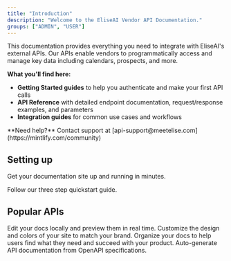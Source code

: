 ```yaml
---
title: "Introduction"
description: "Welcome to the EliseAI Vendor API Documentation."
groups: ["ADMIN", "USER"]
---
```


This documentation provides everything you need to integrate with EliseAI's external APIs. Our APIs enable vendors to programmatically access and manage key data including calendars, prospects, and more.

**What you'll find here:**

- **Getting Started guides** to help you authenticate and make your first API calls
- **API Reference** with detailed endpoint documentation, request/response examples, and parameters
- **Integration guides** for common use cases and workflows

<Note>
  **Need help?** Contact support at [api-support@meetelise.com](https://mintlify.com/community)
</Note>

## Setting up

Get your documentation site up and running in minutes.

<Card title="Start here" icon="rocket" iconType="regular" href="/quickstart">
  Follow our three step quickstart guide.
</Card>

## Popular APIs

<Columns cols={2}>
  <Card title="Calendar" icon="calendar-days" iconType="regular" href="/development">
    Edit your docs locally and preview them in real time.
  </Card>
  <Card title="Prospect" icon="person-circle-plus" iconType="regular" href="/essentials/settings">
    Customize the design and colors of your site to match your brand.
  </Card>
  <Card title="Properties" icon="house-chimney" href="/essentials/navigation">
    Organize your docs to help users find what they need and succeed with your product.
  </Card>
  <Card title="Units" icon="door-closed" iconType="regular" href="/api-reference/introduction">
    Auto-generate API documentation from OpenAPI specifications.
  </Card>
</Columns>